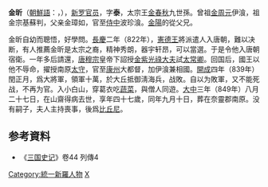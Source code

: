 '''金昕'''（[[朝鮮語|朝鮮語]]：{{lang|ko|'''김흔'''}}，{{bd|803年||849年||catIdx=K}}），[[新罗|新罗]][[官员|官员]]，字'''泰'''，太宗王[[金春秋|金春秋]]九世孫。曾祖[[金周元|金周元]]伊湌，祖金宗基蘇判，父亲金璋如，官至[[侍中|侍中]]波珍湌。[[金阳_(新罗)|金陽]]的從父兄。

金昕自幼而聰悟，好學問。[[長慶|長慶]]二年（822年），[[憲德王|憲德王]]將派遣人入唐朝，難以决断，有人推薦金昕是太宗之裔，精神秀朗，器宇轩昂，可以當選。于是令他入唐朝宿衛。一年多后請還，[[唐穆宗|唐穆宗]]皇帝下詔授[[金紫光祿大夫|金紫光祿大夫]]試[[太常卿|太常卿]]。回国后，國王以他不辱命，擢授南原[[太守|太守]]，官至[[康州|康州]]大都督，加伊湌兼相國。[[開成|開成]]四年（839年）閏正月，爲大將軍，領軍十萬，於大丘抵御淸海兵，战敗。自以为敗軍，又不能死战，不再为官。入小白山，穿葛衣吃[[蔬菜|蔬菜]]，與僧人同遊。[[大中_(唐朝)|大中]]三年（849年）八月二十七日，在山齋得病去世，享年四十七歲，同年九月十日，葬在奈靈郡南原。没有嗣子，夫人主持喪事，後爲[[比丘尼|比丘尼]]。

== 参考資料 ==
*《[[三国史记|三国史记]]》卷44 列傳4

{{DEFAULTSORT:K}}
[[Category:統一新羅人物|Category:統一新羅人物]]
[[Category:金姓|X]]